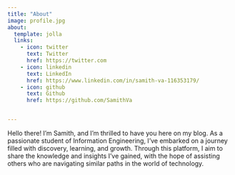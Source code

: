 ```yaml
---
title: "About"
image: profile.jpg
about:
  template: jolla
  links:
    - icon: twitter
      text: Twitter
      href: https://twitter.com
    - icon: linkedin
      text: LinkedIn
      href: https://www.linkedin.com/in/samith-va-116353179/
    - icon: github
      text: Github
      href: https://github.com/SamithVa


---
```

<div style="text-align:left">
Hello there! I'm Samith, and I'm thrilled to have you here on my blog. As a passionate student of Information Engineering, I've embarked on a journey filled with discovery, learning, and growth. Through this platform, I aim to share the knowledge and insights I've gained, with the hope of assisting others who are navigating similar paths in the world of technology.</div>

